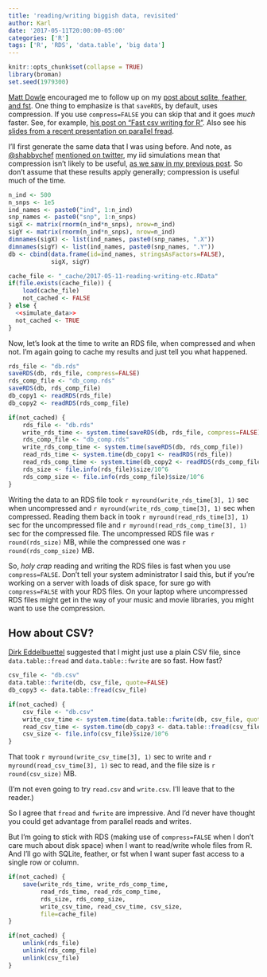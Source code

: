 ```yaml
---
title: 'reading/writing biggish data, revisited'
author: Karl
date: '2017-05-11T20:00:00-05:00'
categories: ['R']
tags: ['R', 'RDS', 'data.table', 'big data']
---
```


```r
knitr::opts_chunk$set(collapse = TRUE)
library(broman)
set.seed(1979300)
```

[Matt Dowle](https://twitter.com/mattdowle?lang=en) encouraged me to
follow up on my [post about sqlite, feather, and
fst](/2017/04/30/sqlite-feather-and-fst/). One thing to emphasize is
that `saveRDS`, by default, uses compression. If you use
`compress=FALSE` you can skip that and it goes _much_ faster. See, for
example, [his post on "Fast csv writing for
R"](https://blog.h2o.ai/2016/04/fast-csv-writing-for-r/). Also see his
[slides from a recent presentation on parallel
fread](https://github.com/Rdatatable/data.table/wiki/talks/BARUG_201704_ParallelFread.pdf).

I'll first generate the same data that I was using before. And note,
as [\@shabbychef](https://twitter.com/shabbychef) [mentioned on
twitter](https://twitter.com/shabbychef/status/858892435820130304), my
iid simulations mean that compression isn't likely to be useful, [as
we saw in my previous
post](/2017/04/30/sqlite-feather-and-fst/).
So don't assume that these results apply generally; compression is
useful much of the time.

```r
n_ind <- 500
n_snps <- 1e5
ind_names <- paste0("ind", 1:n_ind)
snp_names <- paste0("snp", 1:n_snps)
sigX <- matrix(rnorm(n_ind*n_snps), nrow=n_ind)
sigY <- matrix(rnorm(n_ind*n_snps), nrow=n_ind)
dimnames(sigX) <- list(ind_names, paste0(snp_names, ".X"))
dimnames(sigY) <- list(ind_names, paste0(snp_names, ".Y"))
db <- cbind(data.frame(id=ind_names, stringsAsFactors=FALSE),
            sigX, sigY)
```

```r
cache_file <- "_cache/2017-05-11-reading-writing-etc.RData"
if(file.exists(cache_file)) {
    load(cache_file)
    not_cached <- FALSE
} else {
  <<simulate_data>>
  not_cached <- TRUE
}
```

Now, let's look at the time to write an RDS file, when compressed and
when not. I'm again going to cache my results and just tell you
what happened.

```r
rds_file <- "db.rds"
saveRDS(db, rds_file, compress=FALSE)
rds_comp_file <- "db_comp.rds"
saveRDS(db, rds_comp_file)
db_copy1 <- readRDS(rds_file)
db_copy2 <- readRDS(rds_comp_file)
```

```r
if(not_cached) {
    rds_file <- "db.rds"
    write_rds_time <- system.time(saveRDS(db, rds_file, compress=FALSE))
    rds_comp_file <- "db_comp.rds"
    write_rds_comp_time <- system.time(saveRDS(db, rds_comp_file))
    read_rds_time <- system.time(db_copy1 <- readRDS(rds_file))
    read_rds_comp_time <- system.time(db_copy2 <- readRDS(rds_comp_file))
    rds_size <- file.info(rds_file)$size/10^6
    rds_comp_size <- file.info(rds_comp_file)$size/10^6
}
```

Writing the data to an RDS file took
`r myround(write_rds_time[3], 1)` sec when uncompressed and
`r myround(write_rds_comp_time[3], 1)` sec when compressed.
Reading them back in took `r myround(read_rds_time[3], 1)`
sec for the uncompressed file and
`r myround(read_rds_comp_time[3], 1)` sec for the compressed
file. The uncompressed RDS file was `r round(rds_size)` MB, while the
compressed one was `r round(rds_comp_size)` MB.

So, _holy crap_ reading and writing the RDS files is fast when you use
`compress=FALSE`. Don't tell your system administrator I said this,
but if you're working on a server with loads of disk space, for sure
go with `compress=FALSE` with your RDS files. On your laptop where
uncompressed RDS files might get in the way of your music and movie
libraries, you might want to use the compression.

## How about CSV?

[Dirk Eddelbuettel](http://dirk.eddelbuettel.com/) suggested that I
might just use a plain CSV file, since `data.table::fread` and
`data.table::fwrite` are so fast. How fast?

```r
csv_file <- "db.csv"
data.table::fwrite(db, csv_file, quote=FALSE)
db_copy3 <- data.table::fread(csv_file)
```

```r
if(not_cached) {
    csv_file <- "db.csv"
    write_csv_time <- system.time(data.table::fwrite(db, csv_file, quote=FALSE))
    read_csv_time <- system.time(db_copy3 <- data.table::fread(csv_file))
    csv_size <- file.info(csv_file)$size/10^6
}
```

That took `r myround(write_csv_time[3], 1)` sec to write and
`r myround(read_csv_time[3], 1)` sec to read, and the file size is
`r round(csv_size)` MB.

(I'm not even going to try `read.csv` and `write.csv`. I'll leave that
to the reader.)

So I agree that `fread` and `fwrite` are impressive. And I'd never have
thought you could get advantage from parallel reads and writes.

But I'm going to stick with RDS (making use of `compress=FALSE` when
I don't care much about disk space) when I want to read/write whole
files from R. And I'll go with SQLite, feather, or fst when I want
super fast access to a single row or column.

```r
if(not_cached) {
    save(write_rds_time, write_rds_comp_time,
         read_rds_time, read_rds_comp_time,
         rds_size, rds_comp_size,
         write_csv_time, read_csv_time, csv_size,
         file=cache_file)
}
```

```r
if(not_cached) {
    unlink(rds_file)
    unlink(rds_comp_file)
    unlink(csv_file)
}
```
